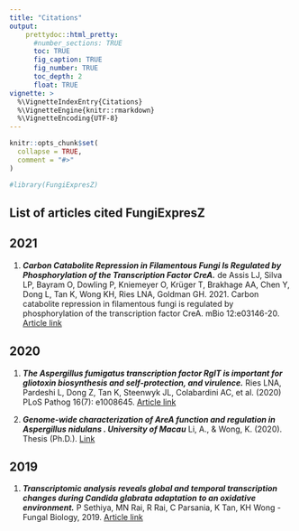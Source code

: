 ```yaml
---
title: "Citations"
output:
    prettydoc::html_pretty:
      #number_sections: TRUE
      toc: TRUE
      fig_caption: TRUE
      fig_number: TRUE
      toc_depth: 2
      float: TRUE
vignette: >
  %\VignetteIndexEntry{Citations}
  %\VignetteEngine{knitr::rmarkdown}
  %\VignetteEncoding{UTF-8}
---
```


```r
knitr::opts_chunk$set(
  collapse = TRUE,
  comment = "#>"
)
```

```r
#library(FungiExpresZ)
```

## List of articles cited FungiExpresZ

## 2021

1.  ***Carbon Catabolite Repression in Filamentous Fungi Is Regulated by Phosphorylation of the Transcription Factor CreA.*** de Assis LJ, Silva LP, Bayram O, Dowling P, Kniemeyer O, Krüger T, Brakhage AA, Chen Y, Dong L, Tan K, Wong KH, Ries LNA, Goldman GH. 2021. Carbon catabolite repression in filamentous fungi is regulated by phosphorylation of the transcription factor CreA. mBio 12:e03146-20. [Article link](https://doi.org/10.1128/mBio.03146-20.){target="_blank"}

## 2020

1.  ***The Aspergillus fumigatus transcription factor RglT is important for gliotoxin biosynthesis and self-protection, and virulence.*** Ries LNA, Pardeshi L, Dong Z, Tan K, Steenwyk JL, Colabardini AC, et al. (2020) PLoS Pathog 16(7): e1008645. [Article link](https://doi.org/10.1371/journal.ppat.1008645){target="_blank"}

2.  ***Genome-wide characterization of AreA function and regulation in Aspergillus nidulans . University of Macau*** Li, A., & Wong, K. (2020). Thesis (Ph.D.). [Link](https://umlibrary.primo.exlibrisgroup.com/permalink/853UOM_INST/1ug6ab4/alma991009890287006306){target="_blank"}

## 2019

1.  ***Transcriptomic analysis reveals global and temporal transcription changes during Candida glabrata adaptation to an oxidative environment.*** P Sethiya, MN Rai, R Rai, C Parsania, K Tan, KH Wong - Fungal Biology, 2019. [Article link](https://www.sciencedirect.com/science/article/pii/S1878614619301795){target="_blank"}
